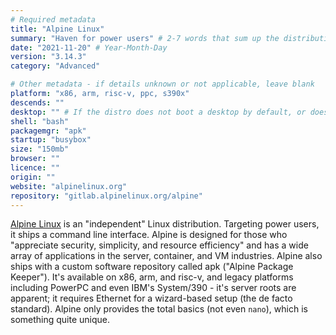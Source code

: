```yaml
---
# Required metadata
title: "Alpine Linux"
summary: "Haven for power users" # 2-7 words that sum up the distribution
date: "2021-11-20" # Year-Month-Day
version: "3.14.3"
category: "Advanced"

# Other metadata - if details unknown or not applicable, leave blank
platform: "x86, arm, risc-v, ppc, s390x"
descends: ""
desktop: "" # If the distro does not boot a desktop by default, or doesn't ship one, leave 'desktop' blank
shell: "bash"
packagemgr: "apk"
startup: "busybox"
size: "150mb"
browser: ""
licence: ""
origin: ""
website: "alpinelinux.org"
repository: "gitlab.alpinelinux.org/alpine"
---
```


[Alpine Linux](https://alpinelinux.org) is an "independent" Linux distribution. Targeting power users, it ships a command line interface. Alpine is designed for those who "appreciate security, simplicity, and resource efficiency" and has a wide array of applications in the server, container, and VM industries. Alpine also ships with a custom software repository called apk ("Alpine Package Keeper"). It's available on x86, arm, and risc-v, and legacy platforms including PowerPC and even IBM's System/390 - it's server roots are apparent; it requires Ethernet for a wizard-based setup (the de facto standard). Alpine only provides the total basics (not even `nano`), which is something quite unique.

